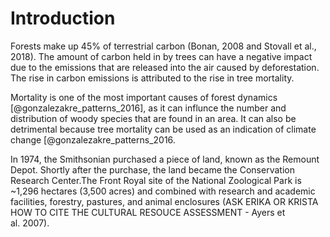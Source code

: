 # Introduction

Forests make up 45% of terrestrial carbon (Bonan, 2008 and Stovall et al., 2018). The amount of carbon held in by trees can have a negative impact due to the emissions that are released into the air caused by deforestation. The rise in carbon emissions is attributed to the rise in tree mortality.

Mortality is one of the most important causes of forest dynamics [@gonzalezakre_patterns_2016], as it can influnce the number and distribution of woody species that are found in an area. It can also be detrimental because tree mortality can be used as an indication of climate change [@gonzalezakre_patterns_2016.


In 1974, the Smithsonian purchased a piece of land, known as the Remount Depot. Shortly after the purchase, the land became the Conservation Research Center.The Front Royal site of the National Zoological Park is ~1,296 hectares (3,500 acres) and combined with research and academic facilities, forestry, pastures, and animal enclosures (ASK ERIKA OR KRISTA HOW TO CITE THE CULTURAL RESOUCE ASSESSMENT - Ayers et al. 2007).
